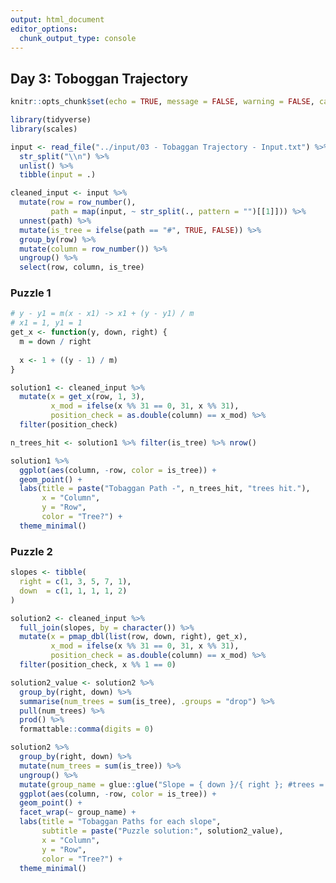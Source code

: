```yaml
---
output: html_document
editor_options: 
  chunk_output_type: console
---
```


## Day 3: Toboggan Trajectory

```r
knitr::opts_chunk$set(echo = TRUE, message = FALSE, warning = FALSE, cache = TRUE)

library(tidyverse)
library(scales)
```

```r
input <- read_file("../input/03 - Tobaggan Trajectory - Input.txt") %>%
  str_split("\\n") %>%
  unlist() %>%
  tibble(input = .)

cleaned_input <- input %>%
  mutate(row = row_number(),
         path = map(input, ~ str_split(., pattern = "")[[1]])) %>%
  unnest(path) %>%
  mutate(is_tree = ifelse(path == "#", TRUE, FALSE)) %>%
  group_by(row) %>%
  mutate(column = row_number()) %>%
  ungroup() %>%
  select(row, column, is_tree)
```

### Puzzle 1

```r
# y - y1 = m(x - x1) -> x1 + (y - y1) / m
# x1 = 1, y1 = 1
get_x <- function(y, down, right) {
  m = down / right
  
  x <- 1 + ((y - 1) / m)
}

solution1 <- cleaned_input %>%
  mutate(x = get_x(row, 1, 3), 
         x_mod = ifelse(x %% 31 == 0, 31, x %% 31),
         position_check = as.double(column) == x_mod) %>%
  filter(position_check)

n_trees_hit <- solution1 %>% filter(is_tree) %>% nrow()

solution1 %>%
  ggplot(aes(column, -row, color = is_tree)) + 
  geom_point() + 
  labs(title = paste("Tobaggan Path -", n_trees_hit, "trees hit."),
       x = "Column",
       y = "Row", 
       color = "Tree?") + 
  theme_minimal()
```

### Puzzle 2

```r
slopes <- tibble(
  right = c(1, 3, 5, 7, 1), 
  down  = c(1, 1, 1, 1, 2)
)

solution2 <- cleaned_input %>%
  full_join(slopes, by = character()) %>%
  mutate(x = pmap_dbl(list(row, down, right), get_x), 
         x_mod = ifelse(x %% 31 == 0, 31, x %% 31),
         position_check = as.double(column) == x_mod) %>%
  filter(position_check, x %% 1 == 0)

solution2_value <- solution2 %>%
  group_by(right, down) %>%
  summarise(num_trees = sum(is_tree), .groups = "drop") %>%
  pull(num_trees) %>%
  prod() %>%
  formattable::comma(digits = 0)

solution2 %>%
  group_by(right, down) %>%
  mutate(num_trees = sum(is_tree)) %>%
  ungroup() %>%
  mutate(group_name = glue::glue("Slope = { down }/{ right }; #trees = { num_trees }")) %>%
  ggplot(aes(column, -row, color = is_tree)) + 
  geom_point() + 
  facet_wrap(~ group_name) + 
  labs(title = "Tobaggan Paths for each slope", 
       subtitle = paste("Puzzle solution:", solution2_value),
       x = "Column",
       y = "Row", 
       color = "Tree?") + 
  theme_minimal()
```
